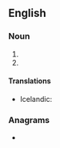 {{also|corp|Corp.}}
==English==

===Noun===
{{en-noun|corps.}}

# {{abbreviation of|corporation|lang=en}}
# {{abbreviation of|corporal|lang=en}}

====Translations====
{{trans-top|corporation}}
* Icelandic: {{t+|is|hf.}}
{{trans-mid}}
{{trans-bottom}}

{{trans-top|corporal}}
{{trans-mid}}
{{trans-bottom}}

===Anagrams===
* {{anagrams|en|crop|proc}}